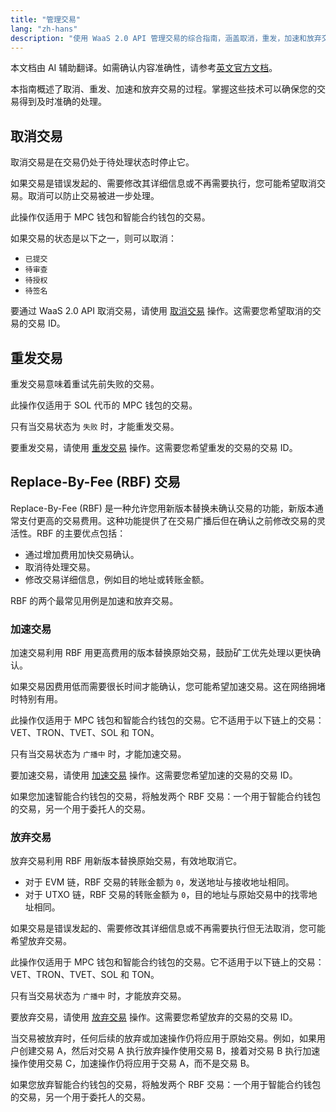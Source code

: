 ```yaml
---
title: "管理交易"
lang: "zh-hans"
description: "使用 WaaS 2.0 API 管理交易的综合指南，涵盖取消，重发，加速和放弃交易。"
---
```

<Note>本文档由 AI 辅助翻译。如需确认内容准确性，请参考[英文官方文档](https://www.cobo.com/developers/v2/guides/overview/introduction)。</Note>

本指南概述了取消、重发、加速和放弃交易的过程。掌握这些技术可以确保您的交易得到及时准确的处理。

## 取消交易

取消交易是在交易仍处于待处理状态时停止它。

如果交易是错误发起的、需要修改其详细信息或不再需要执行，您可能希望取消交易。取消可以防止交易被进一步处理。

<Note>此操作仅适用于 MPC 钱包和智能合约钱包的交易。</Note>

如果交易的状态是以下之一，则可以取消：
- `已提交`
- `待审查`
- `待授权`
- `待签名` 
    
要通过 WaaS 2.0 API 取消交易，请使用 [取消交易](/v2/api-references/transactions/cancel-transaction) 操作。这需要您希望取消的交易的交易 ID。

## 重发交易

重发交易意味着重试先前失败的交易。

<Note>此操作仅适用于 SOL 代币的 MPC 钱包的交易。</Note>

只有当交易状态为 `失败` 时，才能重发交易。

要重发交易，请使用 [重发交易](/v2/api-references/transactions/resend-transaction) 操作。这需要您希望重发的交易的交易 ID。

## Replace-By-Fee (RBF) 交易

Replace-By-Fee (RBF) 是一种允许您用新版本替换未确认交易的功能，新版本通常支付更高的交易费用。这种功能提供了在交易广播后但在确认之前修改交易的灵活性。RBF 的主要优点包括：

- 通过增加费用加快交易确认。
- 取消待处理交易。
- 修改交易详细信息，例如目的地址或转账金额。

RBF 的两个最常见用例是加速和放弃交易。

### 加速交易

加速交易利用 RBF 用更高费用的版本替换原始交易，鼓励矿工优先处理以更快确认。

如果交易因费用低而需要很长时间才能确认，您可能希望加速交易。这在网络拥堵时特别有用。

<Note>此操作仅适用于 MPC 钱包和智能合约钱包的交易。它不适用于以下链上的交易：VET、TRON、TVET、SOL 和 TON。</Note>

只有当交易状态为 `广播中` 时，才能加速交易。

要加速交易，请使用 [加速交易](/v2/api-references/transactions/speed-up-transaction) 操作。这需要您希望加速的交易的交易 ID。

<Info>如果您加速智能合约钱包的交易，将触发两个 RBF 交易：一个用于智能合约钱包的交易，另一个用于委托人的交易。</Info>

### 放弃交易

放弃交易利用 RBF 用新版本替换原始交易，有效地取消它。
- 对于 EVM 链，RBF 交易的转账金额为 `0`，发送地址与接收地址相同。
- 对于 UTXO 链，RBF 交易的转账金额为 `0`，目的地址与原始交易中的找零地址相同。

如果交易是错误发起的、需要修改其详细信息或不再需要执行但无法取消，您可能希望放弃交易。

<Note>此操作仅适用于 MPC 钱包和智能合约钱包的交易。它不适用于以下链上的交易：VET、TRON、TVET、SOL 和 TON。</Note>

只有当交易状态为 `广播中` 时，才能放弃交易。

要放弃交易，请使用 [放弃交易](/v2/api-references/transactions/drop-transaction) 操作。这需要您希望放弃的交易的交易 ID。

当交易被放弃时，任何后续的放弃或加速操作仍将应用于原始交易。例如，如果用户创建交易 A，然后对交易 A 执行放弃操作使用交易 B，接着对交易 B 执行加速操作使用交易 C，加速操作仍将应用于交易 A，而不是交易 B。

<Info>如果您放弃智能合约钱包的交易，将触发两个 RBF 交易：一个用于智能合约钱包的交易，另一个用于委托人的交易。</Info>
